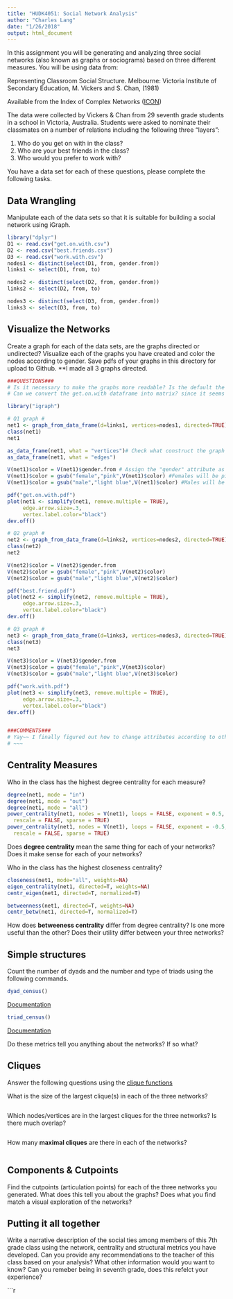 ```yaml
---
title: "HUDK4051: Social Network Analysis"
author: "Charles Lang"
date: "1/26/2018"
output: html_document
---
```


In this assignment you will be generating and analyzing three social networks (also known as graphs or sociograms) based on three different measures. You will be using data from:

Representing Classroom Social Structure. Melbourne: Victoria Institute of
Secondary Education, M. Vickers and S. Chan, (1981)

Available from the Index of Complex Networks ([ICON](https://icon.colorado.edu/#!/))

The data were collected by Vickers & Chan from 29 seventh grade students in a school in Victoria, Australia. Students were asked to nominate their classmates on a number of relations including the following three "layers":  

1. Who do you get on with in the class?  
2. Who are your best friends in the class?  
3. Who would you prefer to work with?  

You have a data set for each of these questions, please complete the following tasks.

## Data Wrangling

Manipulate each of the data sets so that it is suitable for building a social network using iGraph.

```r
library("dplyr")
D1 <- read.csv("get.on.with.csv")
D2 <- read.csv("best.friends.csv")
D3 <- read.csv("work.with.csv")
nodes1 <- distinct(select(D1, from, gender.from))
links1 <- select(D1, from, to)

nodes2 <- distinct(select(D2, from, gender.from))
links2 <- select(D2, from, to)

nodes3 <- distinct(select(D3, from, gender.from))
links3 <- select(D3, from, to)
```

## Visualize the Networks

Create a graph for each of the data sets, are the graphs directed or undirected? Visualize each of the graphs you have created and color the nodes according to gender. Save pdfs of your graphs in this directory for upload to Github.
**I made all 3 graphs directed. 

```r
###QUESTIONS###
# Is it necessary to make the graphs more readable? Is the default the optimal layout of actors?? According to what?
# Can we convert the get.on.with dataframe into matrix? since it seems it does not matter if it is directed or not.

library("igraph")

# Q1 graph #
net1 <- graph_from_data_frame(d=links1, vertices=nodes1, directed=TRUE)
class(net1)
net1

as_data_frame(net1, what = "vertices")# Check what construct the graph
as_data_frame(net1, what = "edges")

V(net1)$color = V(net1)$gender.from # Assign the "gender" attribute as the vertex color
V(net1)$color = gsub("female","pink",V(net1)$color) #Females will be pink
V(net1)$color = gsub("male","light blue",V(net1)$color) #Males will be light blue

pdf("get.on.with.pdf")
plot(net1 <- simplify(net1, remove.multiple = TRUE),
     edge.arrow.size=.3,
     vertex.label.color="black")
dev.off()

# Q2 graph #
net2 <- graph_from_data_frame(d=links2, vertices=nodes2, directed=TRUE)
class(net2)
net2

V(net2)$color = V(net2)$gender.from 
V(net2)$color = gsub("female","pink",V(net2)$color) 
V(net2)$color = gsub("male","light blue",V(net2)$color) 

pdf("best.friend.pdf")
plot(net2 <- simplify(net2, remove.multiple = TRUE),
     edge.arrow.size=.3,
     vertex.label.color="black")
dev.off()

# Q3 graph #
net3 <- graph_from_data_frame(d=links3, vertices=nodes3, directed=TRUE)
class(net3)
net3

V(net3)$color = V(net3)$gender.from 
V(net3)$color = gsub("female","pink",V(net3)$color) 
V(net3)$color = gsub("male","light blue",V(net3)$color) 

pdf("work.with.pdf")
plot(net3 <- simplify(net3, remove.multiple = TRUE),
     edge.arrow.size=.3,
     vertex.label.color="black")
dev.off()


###COMMENTS###
# Yay~~ I finally figured out how to change attributes according to other column in the dataframe.
# ~~~
```


## Centrality Measures

Who in the class has the highest degree centrality for each measure?
```r
degree(net1, mode = "in")
degree(net1, mode = "out")
degree(net1, mode = "all")
power_centrality(net1, nodes = V(net1), loops = FALSE, exponent = 0.5,
  rescale = FALSE, sparse = TRUE)
power_centrality(net1, nodes = V(net1), loops = FALSE, exponent = -0.5,
  rescale = FALSE, sparse = TRUE)
```

Does **degree centrality** mean the same thing for each of your networks? Does it make sense for each of your networks?

Who in the class has the highest closeness centrality?

```r
closeness(net1, mode="all", weights=NA)
eigen_centrality(net1, directed=T, weights=NA)
centr_eigen(net1, directed=T, normalized=T)
```
```r
betweenness(net1, directed=T, weights=NA)
centr_betw(net1, directed=T, normalized=T)
```

How does **betweeness centrality** differ from degree centrality? Is one more useful than the other? Does their utility differ between your three networks?

## Simple structures

Count the number of dyads and the number and type of triads using the following commands.
```r
dyad_census()
```
[Documentation](http://igraph.org/r/doc/dyad_census.html)

```r
triad_census()
```
[Documentation](http://igraph.org/r/doc/triad_census.html)

Do these metrics tell you anything about the networks? If so what?

## Cliques

Answer the following questions using the [clique functions](http://igraph.org/r/doc/cliques.html)

What is the size of the largest clique(s) in each of the three networks?

```r

```

Which nodes/vertices are in the largest cliques for the three networks? Is there much overlap?

```r

```

How many **maximal cliques** are there in each of the networks?

```r

```

## Components & Cutpoints

Find the cutpoints (articulation points) for each of the three networks you generated. What does this tell you about the graphs? Does what you find match a visual exploration of the networks?

## Putting it all together

Write a narrative description of the social ties among members of this 7th grade class using the network, centrality and structural metrics you have developed. Can you provide any recommendations to the teacher of this class based on your analysis? What other information would you want to know? Can you remeber being in seventh grade, does this refelct your experience?

```r